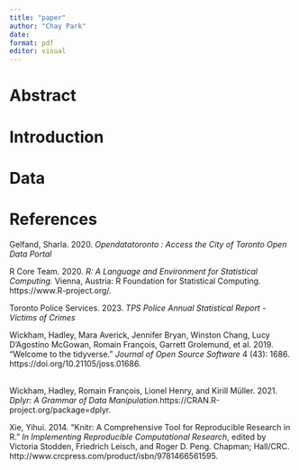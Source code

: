 ```yaml
---
title: "paper"
author: "Chay Park"
date: 
format: pdf
editor: visual
---
```


# Abstract

# Introduction

# Data

# References

Gelfand, Sharla. 2020. *Opendatatoronto : Access the City of Toronto Open Data Portal*

R Core Team. 2020. *R: A Language and Environment for Statistical Computing.* Vienna, Austria: R Foundation for Statistical Computing. https://www.R-project.org/.

Toronto Police Services. 2023. *TPS Police Annual Statistical Report - Victims of Crimes*

Wickham, Hadley, Mara Averick, Jennifer Bryan, Winston Chang, Lucy D'Agostino McGowan, Romain François, Garrett Grolemund, et al. 2019. "Welcome to the tidyverse." *Journal of Open Source Software* 4 (43): 1686. https://doi.org/10.21105/joss.01686.

\
Wickham, Hadley, Romain François, Lionel Henry, and Kirill Müller. 2021. *Dplyr: A Grammar of Data Manipulation.*https://CRAN.R-project.org/package=dplyr.

Xie, Yihui. 2014. "Knitr: A Comprehensive Tool for Reproducible Research in R." *In Implementing Reproducible Computational Research*, edited by Victoria Stodden, Friedrich Leisch, and Roger D. Peng. Chapman; Hall/CRC. http://www.crcpress.com/product/isbn/9781466561595.
